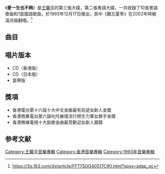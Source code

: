 {{Album infobox | <!-- See Wikipedia:WikiProject_Albums -->
|  Name        = 愛一生也不夠
|  Type        = [[專輯|專輯]]
|  Artist      = [[王馨平|王馨平]]
|  Cover       = 王馨平 愛一生也不夠 CD cover.jpg
|  Released    = 1993年12月17日
|  Recorded    = 
|  Genre       = [[粵語流行音樂|粵語流行音樂]]
|  Length      = 48:59
|  Label       = [[寶麗金|寶麗金]]
|  Number      =
|  Producer    = [[黃祖輝|黃祖輝]]
|  Last album  = [[別問我是誰|別問我是誰]] <br />(1993年10月5日)
|  This album  = '''愛一生也不夠''' <br />(1993年12月17日)
|  Next album  = [[理想情人|理想情人]] <br />(1994年6月24日)
}}

《'''愛一生也不夠'''》是[[王馨平|王馨平]]的第三張大碟，第二張粵語大碟，一共收錄了10首粵語歌曲和1首國語歌曲，於1993年12月17日推出，其中《難忘夏季》在2002年時被溫兆倫翻唱。<ref>https://3g.163.com/dy/article/FFT7SGG40517CIKI.html?spss=adap_pc</ref>

== 曲目 ==
{{Tracklist
| font_size =
| total_length = 48:59

| title1 = 不要慰問
| note1 = 
| music1 = [[C.Y.Kong|C.Y.Kong]]
| lyrics1 = C.Y.Kong
| arranger1 = C.Y.Kong
| producer1 = [[黃祖輝|黃祖輝]]
| longnote1 = '''第一主打'''
| length1 = 5:24

| title2 = 地心探險記
| note2 = 
| music2 = [[雷頌德|雷頌德]] 
| lyrics2 =  [[陳少琪|陳少琪]]
| arranger2 = 雷頌德
| producer2 = 黃祖輝
| longnote2 = 第四主打歌
| length2 = 3:09

| title3 = 少女心曲
| note3 = 
| music3 = [[王馨平|王馨平]]
| lyrics3 = [[張美賢|張美賢]]
| arranger3 = [[盧東尼|盧東尼]]
| producer3 = 黃祖輝
| longnote3 = 
| length3 = 4:34

| title4 = 唇語道早安
| note4 = 
| music4 = 盧東尼
| lyrics4 = [[向雪懷|向雪懷]] 
| arranger4 = 盧東尼
| producer4 = 黃祖輝
| longnote4 = 
| length4 = 4:01

| title5 = 難忘夏季
| note5 = 
| music5 = [[紀宏仁|紀宏仁]]
| lyrics5 = [[潘偉源|潘偉源]]
| arranger5 = [[唐奕聰|唐奕聰]]
| producer5 = 黃祖輝
| longnote5 = 改編自[[溫兆倫|溫兆倫]]的《悔不當初》
| length5 = 3:56

| title6 = 沉默的火花
| note6 = 
| music6 = [[淺野美幸|淺野美幸]]
| lyrics6 = [[林敏聰|林敏聰]]
| arranger6 = 雷頌德
| producer6 = 黃祖輝
| longnote6 = 改編自[[荻野目洋子|荻野目洋子]]的《Moonlight Blue》
| length6 = 3:50

| title7 = 寒冰
| note7 = 
| music7 = C.Y.Kong
| lyrics7 = C.Y.Kong
| arranger7 = C.Y.Kong
| producer7 = 黃祖輝
| longnote7 = '''第二主打'''
| length7 = 3:41

| title8 = 愛一生也不夠
| note8 = 
| music8 = [[林東松|林東松]]
| lyrics8 = [[梁芷珊|梁芷珊]]
| arranger8 = [[洪敬堯|洪敬堯]]
| producer8 = 黃祖輝
| longnote8 = '''第三主打'''<br>國語原曲為《伴你一生》 
| length8 = 5:19

| title9 = 請不必再等
| note9 = 
| music9 = [[蔡議樟|蔡議樟]]
| lyrics9 = [[林夕|林夕]]
| arranger9 = [[屠穎|屠穎]]
| producer9 = 黃祖輝
| longnote9 = 第五主打歌<br>國語原曲為《別問我是誰》
| length9 = 6:18

| title10 = 感情的片段
| note10 = 
| music10 = [[陳秋霞|陳秋霞]]
| lyrics10 = 向雪懷
| arranger10 = 盧東尼
| producer10 = 黄祖輝
| longnote10 = 改編自[[陳秋霞|陳秋霞]]的《偶然》<br>依據[[張清芳|張清芳]]演唱的版本改編	
| length10 = 3:42

| title11 = 別問我是誰
| note11 = 國語
| music11 = 蔡議樟
| lyrics11 = 蔡議樟
| arranger11 = 屠穎
| producer11 = [[周治平|周治平]]<br>[[徐禹|徐禹]]
| longnote11 = 	重新收錄
| length11 = 5:01
}}

== 唱片版本 ==
* CD（香港版）
* CD（日本版）
* 盒帶版

== 獎項 ==
* 香港電台第十六屆十大中文金曲最有前途女新人金獎
* 香港商業電台第六屆叱吒樂壇流行榜生力軍女歌手金獎
* 香港無線電視十大勁歌金曲最受歡迎女新人銀獎

{{王馨平}}
== 参考文献 ==
{{reflist}}

[[Category:王馨平音樂專輯|Category:王馨平音樂專輯]]
[[Category:香港音樂專輯|Category:香港音樂專輯]]
[[Category:1993年音樂專輯|Category:1993年音樂專輯]]